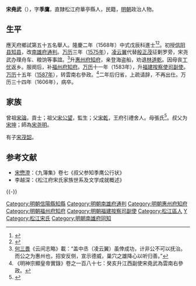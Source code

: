 {{明清人物信息框
| 姓名 = 宋堯武
| 原名 =
| 圖片名稱= 
| 圖片大小 =
| 圖片說明 = 
| 最高職務 = 雲南布政使司右參政
| 國家 = 大明 
| 爵位 =
| 籍貫 = 直隸松江府華亭縣
| 族裔 = 
| 字號 = 字季鷹
| 諡號 =
| 出生日期 = 嘉靖二十一年（1542年）
| 出生地點 = <!---直隸松江府華亭縣--->
| 逝世日期 = 萬曆三十四年（1606年）
| 逝世地點 =
| 墓葬 =
| 配偶 = 
| 親屬 = 
| 出身 =
* 隆慶二年戊辰科進士出身
| 經歷 =
| 著作 =  
}}
'''宋堯武'''（{{bd|1542年||1606年|catIdx=}}），字'''季鷹'''，直隸松江府華亭縣人，民籍，[[明朝|明朝]]政治人物。

== 生平 ==
應天府鄉試第五十五名舉人。隆慶二年（1568年）中式戊辰科進士<ref>{{Cite book|title=《皇明贡举考》卷五|last=（明）[[张朝瑞|张朝瑞]]|first=|publisher=《续修四库全书》史部第828册|year=|isbn=|location=|pages=}}</ref><ref>{{Cite book|title=贡举志五种 上|last=鲁小俊，江俊伟著|first=|publisher=武汉：武汉大学出版社|year=2009|isbn=978-7-307-07043-1|location=|pages=}}</ref>。初授[[信阳县|信阳县]][[知县|知县]]，改[[南雄府|南雄府]][[通判|通判]]。[[万历|万历]]三年（[[1575年|1575年]]），[[凌云翼|凌云翼]]代替[[殷正茂|殷正茂]]征剿罗旁，宋尧武办理舟车、粮饷等事誼。<ref>[[何三畏|何三畏]]《云间志略》載：“盖中丞（凌云翼）虽倖成功，计非公不可以抚治。而公之为惠州也，招安反侧，宣示德威，巢穴之雄降心以听归善。”</ref>升[[惠州府|惠州府]][[知府|知府]]，亲登海盗船，劝退[[林道乾|林道乾]]。因母丧[[丁忧|丁忧]]返乡。服阕后，补[[福州府|福州府]][[知府|知府]]。[[万历|万历]]十一年（1583年），升[[福建|福建]][[按察使司副使|按察使司副使]]。[[万历|万历]]十五年（[[1587年|1587年]]），转雲南右參政。<ref>《明神宗顯皇帝實錄》卷之一百八十七：癸亥升江西副使宋堯武為雲南右參政。</ref>二年后归省，上疏请辞，不再出仕。万历三十四年（1606年），病卒。

==家族==
曾祖[[宋論|宋論]]，貢士；祖父[[宋公望|宋公望]]，監生；父[[宋乾|宋乾]]，王府引禮舍人。母張氏<ref>{{Cite book|title=天一阁藏明代科举录选刊 登科录 点校本|last=龚延明主编|first=|publisher=宁波出版社|year=2016|isbn=978-7-5526-2320-8|location=宁波|pages=|quote=《天一閣藏明代科舉錄選刊.登科錄》之《隆慶二年戊辰科登科錄》}}</ref>。叔父为[[宋坤|宋坤]]；師為[[宋尧明|宋尧明]]。

有子[[宋茂韶|宋茂韶]]。

==参考文献==
{{reflist}}
* [[宋懋澄|宋懋澄]]：《九簿集》卷七《叔父参知季鹰公行状》
* 李越深：《松江府宋氏家族世系及文学成就概述》

{{-}}
{{start box}}
{{s-off}}
{{succession box|[[李畿嗣|李畿嗣]]|[[李天綸|李天綸]]|[[廣東承宣佈政使司|廣東]][[惠州府|惠州府]][[知府|知府]]|<small>万历四年（1576年）上任</small>}}
{{end box}}

{{隆慶二年戊辰科殿試金榜}}
{{松江宋氏}}

{{DEFAULTSORT:Song宋}}
[[Category:明朝信陽縣知縣|Category:明朝信陽縣知縣]]
[[Category:明朝南雄府通判|Category:明朝南雄府通判]]
[[Category:明朝惠州府知府|Category:明朝惠州府知府]]
[[Category:明朝福州府知府|Category:明朝福州府知府]]
[[Category:明朝福建按察司副使|Category:明朝福建按察司副使]]
[[Category:松江區人|Category:松江區人]]
[[Category:明朝雲南布政使司參政|Y]]
[[Category:松江宋氏|Category:松江宋氏]]
[[Category:明朝南雄府同知|Category:明朝南雄府同知]]
